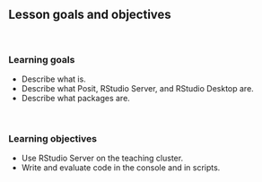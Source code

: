 ## Lesson goals and objectives

<br/>

### Learning goals

<!--
High-level "big picture" objectives of the learning process.
This should be no more than 3 bullet points.
-->

- Describe what <i class="fab fa-r-project"></i> is.
- Describe what Posit, RStudio Server, and RStudio Desktop are.
- Describe what <i class="fab fa-r-project"></i> packages are.

<br/>

### Learning objectives

<!--
More concrete and measurable outputs.
This can range from 3 to 8 bullet points.
-->

- Use RStudio Server on the teaching cluster.
- Write and evaluate code in the <i class="fab fa-r-project"></i> console and in <i class="fab fa-r-project"></i> scripts.
